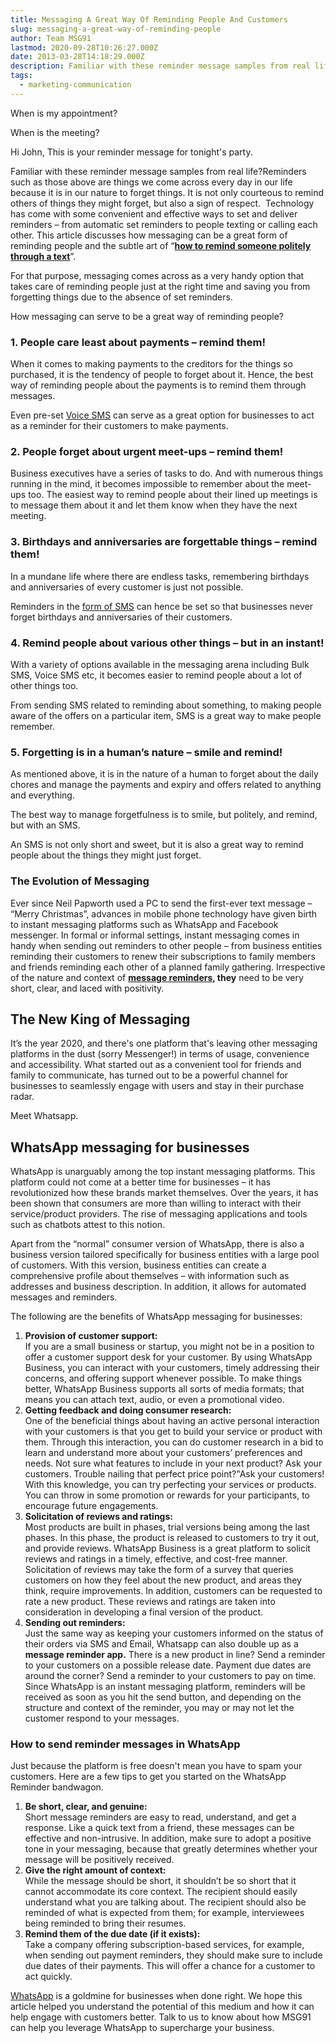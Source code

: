 ```yaml
---
title: Messaging A Great Way Of Reminding People And Customers
slug: messaging-a-great-way-of-reminding-people
author: Team MSG91
lastmod: 2020-09-28T10:26:27.000Z
date: 2013-03-28T14:18:29.000Z
description: Familiar with these reminder message samples from real life?Reminders such as those above are things we come across every day in our life because it is in our nature to forget
tags:
  - marketing-communication
---
```


When is my appointment?

When is the meeting?

Hi John, This is your reminder message for tonight's party.

Familiar with these reminder message samples from real life?Reminders such as those above are things we come across every day in our life because it is in our nature to forget things. It is not only courteous to remind others of things they might forget, but also a sign of respect.  Technology has come with some convenient and effective ways to set and deliver reminders – from automatic set reminders to people texting or calling each other. This article discusses how messaging can be a great form of reminding people and the subtle art of “[**how to remind someone politely through a text**](https://msg91.com)”.

For that purpose, messaging comes across as a very handy option that takes care of reminding people just at the right time and saving you from forgetting things due to the absence of set reminders.

How messaging can serve to be a great way of reminding people?

### 1. People care least about payments – remind them!

When it comes to making payments to the creditors for the things so purchased, it is the tendency of people to forget about it. Hence, the best way of reminding people about the payments is to remind them through messages.

Even pre-set [Voice SMS](https://msg91.com/voice) can serve as a great option for businesses to act as a reminder for their customers to make payments.

### 2. People forget about urgent meet-ups – remind them!

Business executives have a series of tasks to do. And with numerous things running in the mind, it becomes impossible to remember about the meet-ups too. The easiest way to remind people about their lined up meetings is to message them about it and let them know when they have the next meeting.

### 3. Birthdays and anniversaries are forgettable things – remind them!

In a mundane life where there are endless tasks, remembering birthdays and anniversaries of every customer is just not possible.

Reminders in the [form of SMS](https://msg91.com/sms) can hence be set so that businesses never forget birthdays and anniversaries of their customers.

### 4. Remind people about various other things – but in an instant!

With a variety of options available in the messaging arena including Bulk SMS, Voice SMS etc, it becomes easier to remind people about a lot of other things too.

From sending SMS related to reminding about something, to making people aware of the offers on a particular item, SMS is a great way to make people remember.

### 5. Forgetting is in a human’s nature – smile and remind!

As mentioned above, it is in the nature of a human to forget about the daily chores and manage the payments and expiry and offers related to anything and everything.

The best way to manage forgetfulness is to smile, but politely, and remind, but with an SMS.

An SMS is not only short and sweet, but it is also a great way to remind people about the things they might just forget.

### The Evolution of Messaging

Ever since Neil Papworth used a PC to send the first-ever text message – “Merry Christmas”, advances in mobile phone technology have given birth to instant messaging platforms such as WhatsApp and Facebook messenger. In formal or informal settings, instant messaging comes in handy when sending out reminders to other people – from business entities reminding their customers to renew their subscriptions to family members and friends reminding each other of a planned family gathering. Irrespective of the nature and context of [**message reminders**](https://msg91.com/sms)**, they** need to be very short, clear, and laced with positivity.

The New King of Messaging
-------------------------

It’s the year 2020, and there's one platform that's leaving other messaging platforms in the dust (sorry Messenger!) in terms of usage, convenience and accessibility. What started out as a convenient tool for friends and family to communicate, has turned out to be a powerful channel for businesses to seamlessly engage with users and stay in their purchase radar.  


Meet Whatsapp.  


WhatsApp messaging for businesses
---------------------------------

WhatsApp is unarguably among the top instant messaging platforms. This platform could not come at a better time for businesses – it has revolutionized how these brands market themselves. Over the years, it has been shown that consumers are more than willing to interact with their service/product providers. The rise of messaging applications and tools such as chatbots attest to this notion.

Apart from the “normal” consumer version of WhatsApp, there is also a business version tailored specifically for business entities with a large pool of customers. With this version, business entities can create a comprehensive profile about themselves – with information such as addresses and business description. In addition, it allows for automated messages and reminders.

The following are the benefits of WhatsApp messaging for businesses:

1. **Provision of customer support:**   
If you are a small business or startup, you might not be in a position to offer a customer support desk for your customer. By using WhatsApp Business, you can interact with your customers, timely addressing their concerns, and offering support whenever possible. To make things better, WhatsApp Business supports all sorts of media formats; that means you can attach text, audio, or even a promotional video.
2. **Getting feedback and doing consumer research:**   
One of the beneficial things about having an active personal interaction with your customers is that you get to build your service or product with them. Through this interaction, you can do customer research in a bid to learn and understand more about your customers’ preferences and needs. Not sure what features to include in your next product? Ask your customers. Trouble nailing that perfect price point?"Ask your customers! With this knowledge, you can try perfecting your services or products. You can throw in some promotion or rewards for your participants, to encourage future engagements.
3. **Solicitation of reviews and ratings:**   
Most products are built in phases, trial versions being among the last phases. In this phase, the product is released to customers to try it out, and provide reviews. WhatsApp Business is a great platform to solicit reviews and ratings in a timely, effective, and cost-free manner. Solicitation of reviews may take the form of a survey that queries customers on how they feel about the new product, and areas they think, require improvements. In addition, customers can be requested to rate a new product. These reviews and ratings are taken into consideration in developing a final version of the product.
4. **Sending out reminders:**   
Just the same way as keeping your customers informed on the status of their orders via SMS and Email, Whatsapp can also double up as a **message reminder app.** There is a new product in line? Send a reminder to your customers on a possible release date. Payment due dates are around the corner? Send a reminder to your customers to pay on time. Since WhatsApp is an instant messaging platform, reminders will be received as soon as you hit the send button, and depending on the structure and context of the reminder, you may or may not let the customer respond to your messages.

### How to send reminder messages in WhatsApp

Just because the platform is free doesn't mean you have to spam your customers. Here are a few tips to get you started on the WhatsApp Reminder bandwagon.

1. **Be short, clear, and genuine:**  
Short message reminders are easy to read, understand, and get a response. Like a quick text from a friend, these messages can be effective and non-intrusive. In addition, make sure to adopt a positive tone in your messaging, because that greatly determines whether your message will be positively received.
2. **Give the right amount of context:**  
While the message should be short, it shouldn’t be so short that it cannot accommodate its core context. The recipient should easily understand what you are talking about. The recipient should also be reminded of what is expected from them; for example, interviewees being reminded to bring their resumes.
3. **Remind them of the due date (if it exists):**   
Take a company offering subscription-based services, for example, when sending out payment reminders, they should make sure to include due dates of their payments. This will offer a chance for a customer to act quickly.

[WhatsApp](https://msg91.com/whatsapp) is a goldmine for businesses when done right. We hope this article helped you understand the potential of this medium and how it can help engage with customers better. Talk to us to know about how MSG91 can help you leverage WhatsApp to supercharge your business.

  



